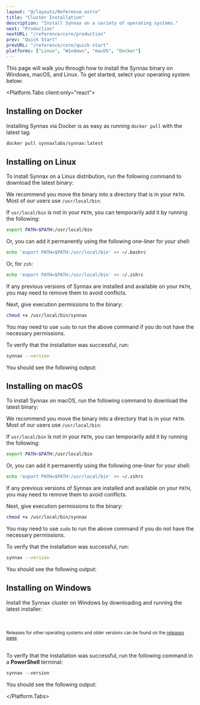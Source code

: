 ```yaml
---
layout: "@/layouts/Reference.astro"
title: "Cluster Installation"
description: "Install Synnax on a variety of operating systems."
next: "Production"
nextURL: "/reference/core/production"
prev: "Quick Start"
prevURL: "/reference/core/quick-start"
platforms: ["Linux", "Windows", "macOS", "Docker"]
---
```





This page will walk you through how to install the Synnax binary on Windows, macOS, and
Linux. To get started, select your operating system below:

<Platform.Tabs client:only="react">

<Fragment slot="Docker">

## Installing on Docker

Installing Synnax via Docker is as easy as running `docker pull` with the latest tag:

```bash
docker pull synnaxlabs/synnax:latest
```

</Fragment>

<Fragment slot="Linux">

## Installing on Linux

To install Synnax on a Linux distribution, run the following command to download the
latest binary:

<SynnaxDownloadURL os="linux" />

We recommend you move the binary into a directory that is in your `PATH`. Most of our
users use `/usr/local/bin`:

<SynnaxMoveCommand os="linux" />

If `usr/local/bin` is not in your `PATH`, you can temporarily add it by running the
following:

```bash
export PATH=$PATH:/usr/local/bin
```

Or, you can add it permanently using the following one-liner for your shell:

```bash
echo 'export PATH=$PATH:/usr/local/bin' >> ~/.bashrc
```

Or, for `zsh`:

```bash
echo 'export PATH=$PATH:/usr/local/bin' >> ~/.zshrc
```

If any previous versions of Synnax are installed and available on your `PATH`, you may
need to remove them to avoid conflicts.

Next, give execution permissions to the binary:

```bash
chmod +x /usr/local/bin/synnax
```

You may need to use `sudo` to run the above command if you do not have the necessary
permissions.

To verify that the installation was successful, run:

```bash
synnax --version
```

You should see the following output:

<SynnaxVersionOutput />

</Fragment>

<Fragment slot="macOS">

## Installing on macOS

To install Synnax on macOS, run the following command to download the latest binary:

<SynnaxDownloadURL os="macos" />

We recommend you move the binary into a directory that is in your `PATH`. Most of our
users use `/usr/local/bin`:

<SynnaxMoveCommand os="macos" />

If `usr/local/bin` is not in your `PATH`, you can temporarily add it by running the
following:

```bash
export PATH=$PATH:/usr/local/bin
```

Or, you can add it permanently using the following one-liner for your shell:

```bash
echo 'export PATH=$PATH:/usr/local/bin' >> ~/.zshrc
```

If any previous versions of Synnax are installed and available on your `PATH`, you may
need to remove them to avoid conflicts.

Next, give execution permissions to the binary:

```bash
chmod +x /usr/local/bin/synnax
```

You may need to use `sudo` to run the above command if you do not have the necessary
permissions.

To verify that the installation was successful, run:

```bash
synnax --version
```

You should see the following output:

<SynnaxVersionOutput />

</Fragment>

<Fragment slot="Windows">

## Installing on Windows

Install the Synnax cluster on Windows by downloading and running the latest installer:

<br />
<br />
<Flex.Box direction="y" justify="center" align="center">
  <WindowsDownloadButton />
  <small>
    Releases for other operating systems and older versions can be found on the
    <a href="https://github.com/synnaxlabs/synnax/releases"> releases page</a>.
  </small>
</Flex.Box>
<br />
<br />

To verify that the installation was successful, run the following command in a
**PowerShell** terminal:

```powershell
synnax --version
```

You should see the following output:

<SynnaxVersionOutput />

</Fragment>

</Platform.Tabs>
